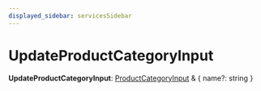 ```yaml
---
displayed_sidebar: servicesSidebar
---
```



# UpdateProductCategoryInput

 **UpdateProductCategoryInput**: [ProductCategoryInput](ProductCategoryInput.mdx) & &#123; name?: string  &#125;
